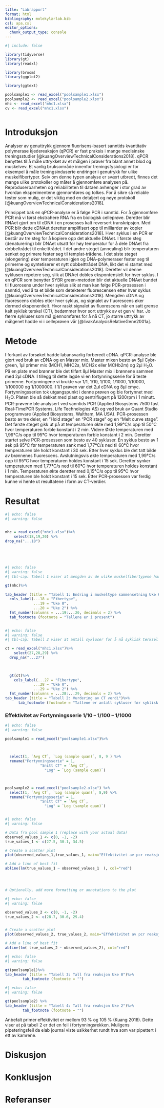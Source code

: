```yaml
---
title: "Labrapport"
format: html
bibliography: molekylærlab.bib
csl: apa.csl
editor_options: 
  chunk_output_type: console
---
```


```r
#| include: false

library(tidyverse)
library(gt)
library(readxl)

library(broom)
library(ggplot2)

library(ggtext)

poolsample1 <- read_excel("poolsample1.xlsx")
poolsample2 <- read_excel("poolsample2.xlsx")
mhc <- read_excel("mhc1.xlsx")
cv <- read_excel("mhc1.xlsx")



```

# Introduksjon

Analyser av genuttrykk gjennom fluorisens-basert sanntids kvantitativ polymerase kjedereaksjon (qPCR) er fast praksis i mange medisinske treningsstudier [@kuangOverviewTechnicalConsiderations2018]. qPCR benyttes til å måle uttrykket av et målgen i prøver fra blant annet blod og muskelvev. Et vanlig bruksområde innenfor treningsfysiologi er for eksempel å måle treningsinduserte endringer i genutrykk for ulike muskelfibertyper. Selv om denne typen analyse er svært utbredt, finnes det mange ulike protokoller og måter å gjennomføre analysen på. Reproduserbarheten og reliabiliteten til dataen avhenger i stor grad av hvordan eksperimentene gjennomføres og tolkes. For å sikre så reliable tester som mulig, er det viktig med en detaljert og nøye protokoll [@kuangOverviewTechnicalConsiderations2018].

Prinsippet bak en qPCR-analyse er å følge PCR i sanntid. For å gjennomføre PCR må vi først ekstrahere RNA fra en biologisk celleprøve. Deretter blir RNAet gjort om til cDNA i en prosesses kalt reversert transkripsjon. Med PCR blir dette cDNAet deretter amplifisert opp til milliarder av kopier [@kuangOverviewTechnicalConsiderations2018]. Hver syklus i en PCR er består av tre steg for å kopiere opp det aktuelle DNAet. I første steg (denaturering) blir DNAet utsatt for høy temperatur for å dele DNAet fra dobbeltrådet til enkelttrådet. I det andre steget (annealing) blir temperaturen senket og primere fester seg til templat-trådene. I det siste steget (elongering) øker temperaturen igjen og DNA-polymeraser fester seg til primerne og syntetiserer et nytt dobbelttrådet DNA, likt det vi startet med [@kuangOverviewTechnicalConsiderations2018]. Deretter vil denne syklusen repetere seg, slik at DNAet dobles ekspontensielt for hver syklus. I en qPCR som benytter SYBR green-metoden blir det aktuelle DNAet bundet til fluorosens under hver syklus slik at man kan følge PCR-prosessen i sanntid, ved å ta et bilde som detekterer fluorescensen etter hver syklus [@kuangOverviewTechnicalConsiderations2018]. Mengden cDNA og fluorescens dobles etter hver syklus, og signalet av fluorescens øker dermed eksponentielt. Hvor raskt signalet av fluorescens når en satt grense kalt syklisk terskel (CT), bedømmer hvor sort uttrykk av et gen vi har. Jo færre sykluser som må gjennomføres for å nå CT, jo større uttrykk av målgenet hadde vi i celleprøven vår [@livakAnalysisRelativeGene2001a].

# Metode

I forkant av forsøket hadde labansvarlig forberedt cDNA. qPCR-analyse ble gjort ved bruk av cDNA og en Master mix. Master mixen besto av 5μl Cybr-green, 1μl primer mix (MCH1, MHC2a, MCH2x eller MCHb2m) og 2μl H~2~O. På en plate med brønner ble det tilført 8μl Master mix i brønnene sammen med 2μl cDNA. I tillegg til dette lagde vi en fortynningsserie for å teste primerne. Fortynningene vi brukte var 1/1, 1/10, 1/100, 1/1000, 1/10000, 1/100000 og 1/1000000. I 1/1 prøven var det 2μl cDNA og 8μl cmyc. Fortynningsserien tok utgangspunkt i denne prøven og ble fortynnet med H~2~O. Platen ble så dekket med plast og sentrifiugert på 1200rpm i 1 minutt. PCR-prøvene ble analysert ved sanntids PCR (Applied Biosystems 7500 fast Real-TimePCR Systems, Life Technologies AS) og ved bruk av Quant Studio programvare (Applied Biosystems, Waltham, MA USA). PCR-prosessen besto av tre deler, en "Hold stage" en "PCR stage" og en "Melt curve stage". Det første steget gikk ut på at temperaturen økte med 1,99**°**C/s opp til 50**°**C hvor temperaturen forble konstant i 2 min. Videre Økte temperaturen med 1,99**°**C/s opp til 95**°**C hvor temperaturen forble konstant i 2 min. Deretter startet selve PCR-prosessen som besto av 40 sykluser. Én syklus besto av 1 sek på 95**°**C før temperaturen sank med 1,77**°**C/s ned til 60**°**C hvor temperaturen ble holdt konstant i 30 sek. Etter hver syklus ble det tatt bilde av brønnenes fluorescens. Avslutningsvis økte temperaturen med 1,99**°**C/s opp til 95**°**C hvor temperaturen holdes konstant i 15 sek. Deretter synker temperaturen med 1,77**°**C/s ned til 60**°**C hvor temperaturen holdes konstant i 1 min. Temperaturen økte deretter med 0,15**°**C/s opp til 95**°**C hvor temperaturen ble holdt konstant i 15 sek. Etter PCR-prosessen var ferdig kunne vi hente ut resultatene i form av CT-verdier.

\newpage

# Resultat

```r
#| echo: false
#| warning: false


mhc = read_excel("mhc1.xlsx")%>%
    select(18,19,20) %>% 
drop_na("...18")


  
  
```

```r
#| echo: false
#| warning: false
#| tbl-cap: Tabell 1 viser at mengden av de ulike muskelfibertypene har endret seg fra uke 0 til uke 2. Muskelfibertype 1 (MCH1) har sunket fra 35-27%, muskelfibertype 2a (MHC2a) har økt fra 0,6-72% og muskelfibertype 2x (MHX2x) har sunket fra 63-4%. 

gt(mhc)%>%
    
tab_header (title = "Tabell 1: Endring i muskeltype sammensetning Uke 0 og Uke 2")%>%
  cols_label(...18 = "Fibertype", 
             ...19 = "Uke 0",
             ...20 = "Uke 2") %>%
  fmt_number(columns = ...19:...20, decimals = 2) %>% 
  tab_footnote (footnote = "Tallene er i prosent")
  


```

```r
#| echo: false
#| warning: false
#| tbl-cap: Tabell 2 viser at antall sykluser for å nå syklisk terksel (CT) har endret seg fra uke 0 til uke 2. Antall sykluser har sunket for muskelfibertype 1 (MCH1) fra 22-17 sykluser. For muskelfibertype 2a (MHC2a) har antall sykluser sunket 27-15 sykluser, og for muskelfibertype 2x (MCH2x) har antall sykluser til CT økt fra 21-23 sykluser. 

ct = read_excel("mhc1.xlsx")%>%
    select(27,28,29) %>% 
  drop_na("...27")
  

 
  gt(ct)%>%
    cols_label(...27 = "Fibertype", 
             ...28 = "Uke 0",
             ...29 = "Uke 2") %>%
  fmt_number(columns = ...28:...29, decimals = 2) %>% 
tab_header (title = "Tabell 2: Vurdering av CT verdi")%>%
      tab_footnote (footnote = "Tallene er antall sykluser før syklisk terskel er nådd")

```

### Effektivitet av Fortynningsserie 1/10 -- 1/100 -- 1/1000

```r
#| echo: false
#| warning: false

poolsample1 = read_excel("poolsample1.xlsx")%>%
  
  

  select(1, `Avg CT`, `Log (sample quan)`, 8, 9 ) %>%
  rename("Fortynningsserie" = 1,
                "Snitt CT" = `Avg CT`, 
                  "Log" = `Log (sample quan)`)
  


poolsample2 = read_excel("poolsample2.xlsx") %>%
  select(1, `Avg CT`, `Log (sample quan)`, 8,9) %>%
  rename("Fortynningsserie" = 1,
                "Snitt CT" = `Avg CT`, 
                  "Log" = `Log (sample quan)`)



```

```r
#| echo: false
#| warning: false

# Data fra pool sample 1 (replace with your actual data)
observed_values_1 <- c(0, -1, -2)
true_values_1 <- c(27.5, 30.1, 34.5)

# Create a scatter plot
plot(observed_values_1,true_values_1, main="Effektivitet av pcr reaksjon 1", xlab="Fortynningsserie 1/10 – 1/100 – 1/1000" , ylab="Snitt CT")

# Add a line of best fit
abline(lm(true_values_1 ~ observed_values_1  ), col="red")




# Optionally, add more formatting or annotations to the plot
```

```r
#| echo: false
#| warning: false

observed_values_2 <- c(0, -1, -2)
true_values_2 <- c(28.7, 30.6, 29.4)


# Create a scatter plot
plot(observed_values_2, true_values_2, main="Effektivitet av pcr reaksjon 2", xlab="Fortynningsserie 1/10 – 1/100 – 1/1000" , ylab="Snitt CT") 

# Add a line of best fit
abline(lm( true_values_2 ~ observed_values_2), col="red")
```

```r
#| echo: false
#| warning: false

gt(poolsample1)%>%
tab_header (title = "Tabell 3: Tall fra reaksjon Uke 0")%>%
        tab_footnote (footnote = "")

```

```r
#| echo: false
#| warning: false

gt(poolsample2) %>%
tab_header (title = "Tabell 4: Tall fra reaksjon Uke 2")%>%
        tab_footnote (footnote = "")
```

Anbefalt primer effektivitet er mellom 93 % og 105 % (Kuang 2018). Dette viser at på tabell 2 er det en feil i fortynningsrekken. Muligens pipeteringsfeil da elab journal viste usikkerhet rundt hva som var pipettert i ett av kamrene.

# Diskusjon

# Konklusjon

\newpage

# Referanser
